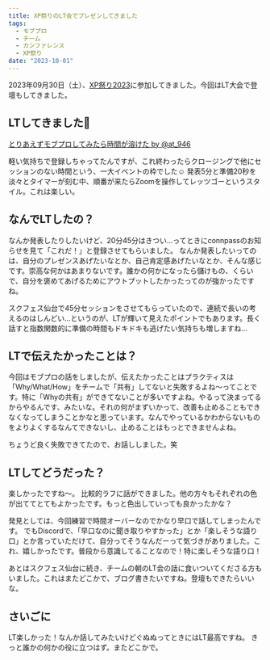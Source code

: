 ```yaml
---
title: XP祭りのLT会でプレゼンしてきました
tags:
  - モブプロ
  - チーム
  - カンファレンス
  - XP祭り
date: "2023-10-01"
---
```


2023年09月30日（土）、[XP祭り2023](https://xpjug.com/xp2023/)に参加してきました。今回はLT大会で登壇もしてきました。

## LTしてきました👏

<script async class="docswell-embed" src="https://www.docswell.com/assets/libs/docswell-embed/docswell-embed.min.js" data-src="https://www.docswell.com/slide/KEN93E/embed" data-aspect="0.5625"></script><div class="docswell-link"><a href="https://www.docswell.com/s/at_946/KEN93E-2023-09-30-160529">とりあえずモブプロしてみたら時間が溶けた by @at_946</a></div>

軽い気持ちで登録しちゃってたんですが、これ終わったらクロージングで他にセッションのない時間という、一大イベントの枠でした☺️
発表5分と準備20秒を淡々とタイマーが刻む中、順番が来たらZoomを操作してレッツゴーというスタイル。これは楽しい。

## なんでLTしたの？

なんか発表したりしたいけど、20分45分はきつい…ってときにconnpassのお知らせを見て「これだ！」と登録させてもらいました。
なんか発表したいってのは、自分のプレゼンスあげたいなとか、自己肯定感あげたいなとか、そんな感じです。崇高な何かはあまりないです。誰かの何かになったら儲けもの、くらいで、自分を褒めてあげるためにアウトプットしたかったってのが強かったですね。

スクフェス仙台で45分セッションをさせてもらっていたので、連続で長いの考えるのはしんどい…というのが、LTが輝いて見えたポイントでもあります。長く話すと指数関数的に準備の時間もドキドキも逃げたい気持ちも増しますね…

## LTで伝えたかったことは？

今回はモブプロの話をしましたが、伝えたかったことはプラクティスは「Why/What/How」をチームで「共有」してないと失敗するよね〜ってことです。特に「Whyの共有」ができてないことが多いですよね。やるって決まってるからやるんです、みたいな。それの何がまずいかって、改善も止めることもできなくなってしまうことかなと思っています。なんでやっているかわからないものをよりよくするなんてできないし、止めることはもっとできませんよね。

ちょうど良く失敗できてたので、お話ししました。笑

## LTしてどうだった？

楽しかったですね〜。
比較的ラフに話ができました。他の方々もそれぞれの色が出ててとてもよかったです。もっと色出していっても良かったかな？

発見としては、今回練習で時間オーバーなのでかなり早口で話してしまったんです。
でもDiscordで、「早口なのに聞き取りやすかった」とか「楽しそうな語り口」とか言っていただけて、自分ってそうなんだーって気づきがありました。これ、嬉しかったです。普段から意識してることなので！特に楽しそうな語り口！

あとはスクフェス仙台に続き、チームの朝のLT会の話に食いついてくださる方もいました。これはまたどこかで、ブログ書きたいですね。登壇もできたらいいな。

## さいごに

LT楽しかった！なんか話してみたいけどぐぬぬってときにはLT最高ですね。
きっと誰かの何かの役に立つはず。またどこかで。
